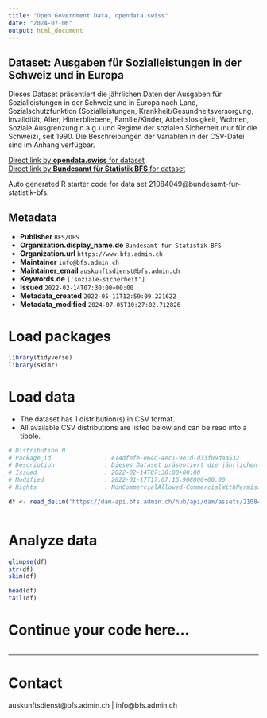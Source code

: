 ```yaml
---
title: "Open Government Data, opendata.swiss"
date: "2024-07-06"
output: html_document
---
```


## Dataset: Ausgaben für Sozialleistungen in der Schweiz und in Europa

Dieses Dataset präsentiert die jährlichen Daten der Ausgaben für Sozialleistungen in der Schweiz und in Europa nach Land, Sozialschutzfunktion (Sozialleistungen, Krankheit/Gesundheitsversorgung, Invalidität, Alter, Hinterbliebene, Familie/Kinder, Arbeitslosigkeit, Wohnen, Soziale Ausgrenzung n.a.g.) und Regime der sozialen Sicherheit (nur für die Schweiz), seit 1990. Die Beschreibungen der Variablen in der CSV-Datei sind im Anhang verfügbar.

[Direct link by **opendata.swiss** for dataset](https://opendata.swiss/de/dataset/ausgaben-fur-sozialleistungen-in-der-schweiz-und-in-europa)<br>
[Direct link by **Bundesamt für Statistik BFS** for dataset](https://www.bfs.admin.ch/asset/de/ts-x-13.02.02.01)

Auto generated R starter code for data set 21084049@bundesamt-fur-statistik-bfs.

## Metadata

- **Publisher** `BFS/OFS`
- **Organization.display_name.de** `Bundesamt für Statistik BFS`
- **Organization.url** `https://www.bfs.admin.ch`
- **Maintainer** `info@bfs.admin.ch`
- **Maintainer_email** `auskunftsdienst@bfs.admin.ch`
- **Keywords.de** `['soziale-sicherheit']`
- **Issued** `2022-02-14T07:30:00+00:00`
- **Metadata_created** `2022-05-11T12:59:09.221622`
- **Metadata_modified** `2024-07-05T10:27:02.712826`


# Load packages

```r

library(tidyverse)
library(skimr)

```

# Load data

-   The dataset has 1 distribution(s) in CSV format.
-   All available CSV distributions are listed below and can be read into a tibble.

```r

# Distribution 0
# Package_id               : e14dfefe-e64d-4ec1-9e1d-d33f09daa532
# Description              : Dieses Dataset präsentiert die jährlichen Daten der Ausgaben für Sozialleistungen in der Schweiz und in Europa nach Land, Sozialschutzfunktion (Sozialleistungen, Krankheit/Gesundheitsversorgung, Invalidität, Alter, Hinterbliebene, Familie/Kinder, Arbeitslosigkeit, Wohnen, Soziale Ausgrenzung n.a.g.) und Regime der sozialen Sicherheit (nur für die Schweiz), seit 1990. Die Beschreibungen der Variablen in der CSV-Datei sind im Anhang verfügbar.
# Issued                   : 2022-02-14T07:30:00+00:00
# Modified                 : 2022-01-17T17:07:15.908000+00:00
# Rights                   : NonCommercialAllowed-CommercialWithPermission-ReferenceRequired

df <- read_delim('https://dam-api.bfs.admin.ch/hub/api/dam/assets/21084051/master')



```

# Analyze data

```r

glimpse(df)
str(df)
skim(df)

head(df)
tail(df)

```

# Continue your code here...

```r

```

------------------------------------------------------------------------

# Contact

auskunftsdienst@bfs.admin.ch | info@bfs.admin.ch
